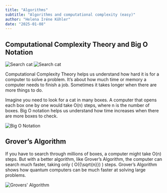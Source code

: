 ```yaml
---
title: "Algorithms"
subtitle: "Algorithms and computational complexity (easy)"
author: "Helena Iréne Köhler"
date: "2025-01-08"
---
```


## Computational Complexity Theory and Big O Notation

![Search cat](/posts/assets/entries/algorithms/search_cat.png)
![Search cat](/posts/assets/entries/algorithms/find_cat.png)

Computational Complexity Theory helps us understand how hard it is for a computer to solve a problem. It’s about how much time or memory a computer needs to finish a job. Sometimes it takes longer when there are more things to do.

Imagine you need to look for a cat in many boxes. A computer that opens each box one by one would take O(n) steps, where n is the number of boxes. Big O notation helps us understand how time increases when there are more boxes to check.

![Big O Notation](/posts/assets/entries/algorithms/bigo.png)

## Grover’s Algorithm

If you have to search through millions of boxes, a computer might take O(n) steps. But with a better algorithm, like Grover’s Algorithm, the computer can search much faster, taking only \( O({\sqrt{n}}) \) steps. Grover’s Algorithm shows how quantum computers can be much faster at solving large problems.

![Grovers' Algorithm](/posts/assets/entries/algorithms/grover.png)
